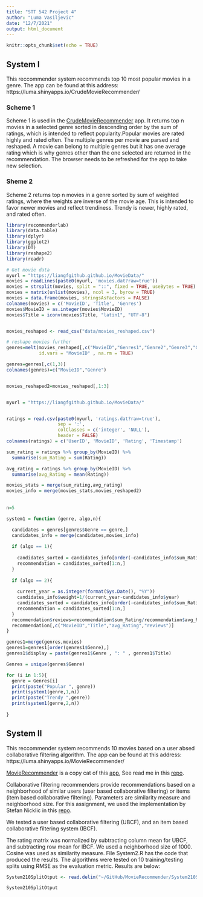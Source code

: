 ```yaml
---
title: "STT 542 Project 4"
author: "Luma Vasiljevic"
date: "12/7/2021"
output: html_document
---
```


```r
knitr::opts_chunk$set(echo = TRUE)
```

## System I

This reccommender system recommends top 10 most popular movies in a genre. The app can be found at this address: https://luma.shinyapps.io/CrudeMovieRecommender/

### Scheme 1

Scheme 1 is used in the [CrudeMovieRecommender](https://luma.shinyapps.io/CrudeMovieRecommender/) app. It returns top n movies in a selected genre sorted in descending order by the sum of ratings, which is intended to reflect popularity.Popular movies are rated highly and rated often. The multiple genres per movie are parsed and reshaped. A movie can belong to multiple genres but it has one average rating which is why genres other than the one selected are returned in the recommendation. The browser needs to be refreshed for the app to take new selection.
 
### Sheme 2

Scheme 2 returns top n movies in a genre sorted by sum of weighted ratings, where the weights are inverse of the movie age. This is intended to favor newer movies and reflect trendiness. Trendy is newer, highly rated, and rated often.

```r
library(recommenderlab)
library(data.table)
library(dplyr)
library(ggplot2)
library(DT)
library(reshape2)
library(readr)     

# Get movie data
myurl = "https://liangfgithub.github.io/MovieData/"
movies = readLines(paste0(myurl, 'movies.dat?raw=true'))
movies = strsplit(movies, split = "::", fixed = TRUE, useBytes = TRUE)
movies = matrix(unlist(movies), ncol = 3, byrow = TRUE)
movies = data.frame(movies, stringsAsFactors = FALSE)
colnames(movies) = c('MovieID', 'Title', 'Genres')
movies$MovieID = as.integer(movies$MovieID)
movies$Title = iconv(movies$Title, "latin1", "UTF-8")


movies_reshaped <- read_csv("data/movies_reshaped.csv")

# reshape movies further
genres=melt(movies_reshaped[,c("MovieID","Genres1","Genre2","Genre3","Genre4","Genre5","Genre6")], 
            id.vars = "MovieID" , na.rm = TRUE)

genres=genres[,c(1,3)]
colnames(genres)=c("MovieID","Genre")


movies_reshaped2=movies_reshaped[,1:3]


myurl = "https://liangfgithub.github.io/MovieData/"


ratings = read.csv(paste0(myurl, 'ratings.dat?raw=true'), 
                   sep = ':',
                   colClasses = c('integer', 'NULL'), 
                   header = FALSE)
colnames(ratings) = c('UserID', 'MovieID', 'Rating', 'Timestamp')

sum_rating = ratings %>% group_by(MovieID) %>% 
  summarise(sum_Rating = sum(Rating))

avg_rating = ratings %>% group_by(MovieID) %>% 
  summarise(avg_Rating = mean(Rating))

movies_stats = merge(sum_rating,avg_rating)
movies_info = merge(movies_stats,movies_reshaped2)
  
  
n=5

system1 = function (genre, algo,n){

  candidates = genres[genres$Genre == genre,]  
  candidates_info = merge(candidates,movies_info)
  
  if (algo == 1){
    
    candidates_sorted = candidates_info[order(-candidates_info$sum_Rating),]
    recommendation = candidates_sorted[1:n,]
  }
  
  if (algo == 2){
    
    current_year = as.integer(format(Sys.Date(), "%Y"))
    candidates_info$weight=1/(current_year-candidates_info$year)
    candidates_sorted = candidates_info[order(-candidates_info$sum_Rating*candidates_info$weight),]
    recommendation = candidates_sorted[1:n,]
  }
  recommendation$reviews=recommendation$sum_Rating/recommendation$avg_Rating
  recommendation[,c("MovieID","Title","avg_Rating","reviews")]
}

genres1=merge(genres,movies)
genres1=genres1[order(genres1$Genre),]
genres1$display = paste(genres1$Genre , ": " , genres1$Title)

Genres = unique(genres$Genre)

for (i in 1:5){
  genre = Genres[i]
  print(paste("Popular ", genre))
  print(system1(genre,1,n))
  print(paste("Trendy ",genre))
  print(system1(genre,2,n))
  
}
```


## System II

This reccommender system recommends 10 movies based on a user absed collaborative filtering algorithm. The app can be found at this address: https://luma.shinyapps.io/MovieRecommender/

[MovieRecommender](https://luma.shinyapps.io/MovieRecommender/) is a copy cat of this [app](https://philippsp.shinyapps.io/BookRecommendation/), See read me in this [repo](https://github.com/pspachtholz/BookRecommender).

Collaborative filtering recommenders provide recommendations based on a neighborhood of similar users (user based collaborative filtering) or items (item based collaborative filtering). Parameters are similarity measure and neighborhood size. For this assignment, we used the implementation by Stefan Nicklic in this [repo](https://github.com/pspachtholz/BookRecommender). 

We tested a user based collaborative filtering (UBCF), and an item based collaborative filtering system (IBCF).
 
The rating matrix was normalized by subtracting column mean for UBCF, and subtracting row mean for IBCF. We used a neighborhood size of 1000. Cosine was used as similarity measure. File System2.R has the code that produced the results. The algorithms were tested on 10 training/testing splits using RMSE as the evaluation metric. Results are below:

```r
System210SplitOtput <- read.delim("~/GitHub/MovieRecommender/System210SplitOtput.txt")

System210SplitOtput
```
